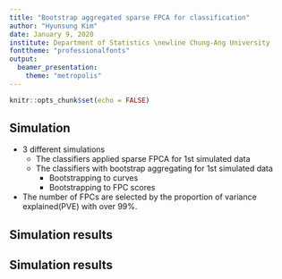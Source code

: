 ```yaml
---
title: "Bootstrap aggregated sparse FPCA for classification"
author: "Hyunsung Kim"
date: January 9, 2020
institute: Department of Statistics \newline Chung-Ang University
fonttheme: "professionalfonts"
output:
  beamer_presentation:
    theme: "metropolis"
---
```


```r
knitr::opts_chunk$set(echo = FALSE)
```


## Simulation

- 3 different simulations
  - The classifiers applied sparse FPCA for 1st simulated data
  - The classifiers with bootstrap aggregating for 1st simulated data
    - Bootstrapping to curves
    - Bootstrapping to FPC scores
- The number of FPCs are selected by the proportion of variance explained(PVE) with over 99\%.


## Simulation results

\begin{table}[ht]
  \caption{The accuracy of classifiers after FPCA}
  \centering
  \tiny
  \begin{tabular}{cccccccccccc}
    \hline
    No. \\of obs & Logistic & SVM(Linear) & SVM(Gaussian) & SVM(Sigmoid) & SVM(Poly) & KNN & LDA & QDA & Naive bayes \\ 
    \hline
     2 & 0.750 & 0.750 & 0.760 & 0.750 & 0.770 & 0.760 & 0.770 & 0.740 \\ 
     3 & 0.730 & 0.740 & 0.720 & 0.760 & 0.830 & 0.730 & 0.690 & 0.670 \\ 
     4 & 0.750 & 0.770 & 0.750 & 0.750 & 0.880 & 0.720 & 0.710 & 0.700 \\ 
     5 & 0.780 & 0.750 & 0.750 & 0.760 & 0.800 & 0.760 & 0.740 & 0.750 \\ 
     6 & 0.800 & 0.820 & 0.810 & 0.820 & 0.880 & 0.820 & 0.800 & 0.730 \\ 
     7 & 0.800 & 0.820 & 0.840 & 0.840 & 0.880 & 0.830 & 0.830 & 0.760 \\ 
     8 & 0.790 & 0.770 & 0.790 & 0.800 & 0.830 & 0.780 & 0.780 & 0.740 \\ 
     9 & 0.790 & 0.790 & 0.780 & 0.740 & 0.860 & 0.770 & 0.780 & 0.720 \\ 
    10 & 0.900 & 0.840 & 0.900 & 0.880 & 0.850 & 0.850 & 0.910 & 0.830 \\ 
    11 & 0.820 & 0.810 & 0.820 & 0.820 & 0.890 & 0.820 & 0.830 & 0.780 \\ 
    12 & 0.840 & 0.840 & 0.840 & 0.840 & 0.890 & 0.820 & 0.850 & 0.790 \\ 
    13 & 0.810 & 0.790 & 0.790 & 0.770 & 0.850 & 0.820 & 0.820 & 0.750 \\ 
    14 & 0.810 & 0.800 & 0.830 & 0.790 & 0.850 & 0.810 & 0.830 & 0.780 \\ 
    15 & 0.810 & 0.810 & 0.810 & 0.750 & 0.870 & 0.810 & 0.820 & 0.750 \\ 
    16 & 0.810 & 0.800 & 0.780 & 0.780 & 0.840 & 0.800 & 0.840 & 0.780 \\ 
    17 & 0.810 & 0.770 & 0.790 & 0.800 & 0.870 & 0.810 & 0.850 & 0.760 \\ 
    18 & 0.800 & 0.780 & 0.830 & 0.810 & 0.860 & 0.800 & 0.860 & 0.770 \\ 
    \hline
    Average & 0.800 & 0.791 & 0.799 & 0.792 & 0.853 & 0.795 & 0.806 & 0.753 \\
    \hline
  \end{tabular}
\end{table}


## Simulation results

\begin{table}[ht]
  \caption{The accuracy of classifiers with bootstrap aggregated curves}
  \centering
  \tiny
  \begin{tabular}{cccccc}
    \hline
    No. \\of obs & Logistic & SVM(Linear) & SVM(Gaussian) & SVM(Sigmoid) & KNN & LDA & QDA & Naive bayes \\ 
    \hline
     2 & 0.75 & 0.75 & 0.74 & 0.70 \\ 
     3 & 0.76 & 0.76 & 0.75 & 0.74 \\ 
     4 & 0.78 & 0.79 & 0.78 & 0.78 \\ 
     5 & 0.71 & 0.73 & 0.73 & 0.72 \\ 
     6 & 0.77 & 0.77 & 0.76 & 0.76 \\ 
     7 & 0.85 & 0.85 & 0.85 & 0.84 \\ 
     8 & 0.77 & 0.76 & 0.81 & 0.77 \\ 
     9 & 0.77 & 0.80 & 0.77 & 0.80 \\ 
    10 & 0.82 & 0.82 & 0.82 & 0.83 \\ 
    11 & \textcolor{red}{0.86} & 0.83 & 0.83 & 0.86 \\ 
    12 & 0.83 & \textcolor{red}{0.86} & 0.83 & 0.83 \\ 
    13 & 0.81 & 0.81 & 0.80 & 0.81 \\ 
    14 & 0.83 & 0.78 & 0.81 & 0.84 \\ 
    15 & 0.80 & 0.81 & 0.80 & 0.76 \\ 
    16 & 0.81 & 0.77 & 0.80 & 0.80 \\ 
    17 & 0.81 & 0.76 & 0.78 & 0.76 \\ 
    18 & 0.80 & 0.82 & 0.81 & 0.81 \\ 
    \hline
    Average & \textcolor{red}{0.796} & 0.792 & 0.792 & 0.789 \\
    \hline
  \end{tabular}
\end{table}



